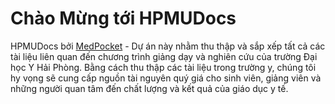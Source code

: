 # Chào Mừng tới HPMUDocs

HPMUDocs bởi [MedPocket](https://github.com/MedPocket) - Dự án này nhằm thu thập và sắp xếp tất cả các tài liệu liên quan đến chương trình giảng dạy và nghiên cứu của trường Đại học Y Hải Phòng. Bằng cách thu thập các tài liệu trong trường y, chúng tôi hy vọng sẽ cung cấp nguồn tài nguyên quý giá cho sinh viên, giảng viên và những người quan tâm đến chất lượng và kết quả của giáo dục y tế.

